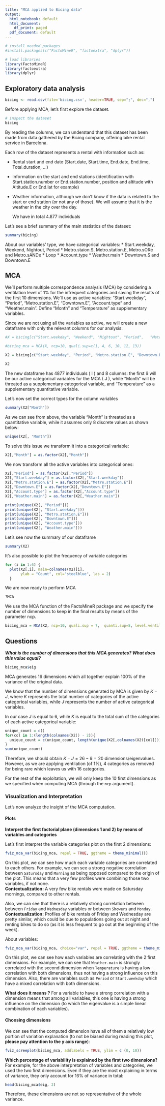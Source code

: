 ```yaml
---
title: "MCA applied to Bicing data"
output:
  html_notebook: default
  html_document:
    df_print: paged
  pdf_document: default
---
```


```r
# install needed packages
#install.packages(c("FactoMineR", "factoextra", "dplyr"))
```

```r
# load libraries
library(FactoMineR)
library(factoextra)
library(dplyr)
```

## Exploratory data analysis

```r
bicing <- read.csv(file='bicing.csv', header=TRUE, sep=";", dec=",")
```

Before applying MCA, let's first explore the dataset.

```r
# inspect the dataset
bicing
```

By reading the columns, we can understand that this dataset has been made from data gathered by the Bicing company, offering bike rental service in Barcelona.

Each row of the dataset represents a rental with information such as:

-   Rental start and end date (Start.date, Start.time, End.date, End.time, Total.duration, ...)

-   Information on the start and end stations (identification with Start.station.number or End.station.number, position and altitude with Altitude.E or End.lat for example)

-   Weather information, although we don't know if the data is related to the start or end station (or not any of those). We will assume that it is the weather in the city over the day.

    We have in total 4.877 individuals

Let's see a brief summary of the main statistics of the dataset:

```r
summary(bicing)
```

About our variables' type, we have categorical variables: \* Start.weekday, Weekend, Nightout, Period \* Metro.staion.S, Metro.station.E, Metro.sORe and Metro.sANDe \* Loop \* Account.type \* Weather.main \* Downtown.S and Downtown.E

## MCA

We'll perform multiple correspondence analysis (MCA) by considering a ventilation level of 1% for the
infrequent categories and saving the results of the first 10 dimensions. We'll use as active variables:
"Start.weekday", "Period", "Metro.station.E", "Downtown.E", "Account.type" and
"Weather.main". Define "Month" and "Temperature" as supplementary variables.

Since we are not using all the variables as active, we will create a new dataframe with only the relevant columns for our analysis:

```r
#X = bicing[c("Start.weekday", "Weekend", "Nightout", "Period",   "Metro.station.S", "Metro.station.E", "Metro.sORe", "Metro.sANDe"        , "Downtown.S", "Downtown.E", "Loop", "Account.type", "Weather.main")]

#bicing_mca = MCA(X, ncp=10, quali.sup=c(1, 4, 6, 10, 12, 13))

X2 = bicing[c("Start.weekday", "Period", "Metro.station.E", "Downtown.E",  "Account.type", "Weather.main", "Month", "Temperature")] 
```

```r
X2
```

The new dataframe has 4877 individuals ( I ) and 8 columns: the first 6 will be our active categorical variables for the MCA ( J ), while "Month" will be threated as a supplementary categorical variable, and "Temperature" as a supplementary quantitative variable.

Let's now set the correct types for the column variables

```r
summary(X2["Month"])
```

As we can see from above, the variable "Month" is threated as a quantitative variable, while it assumes only 8 discrete values as shown below:

```r
unique(X2[, "Month"])
```

To solve this issue we transform it into a categorical variable:

```r
X2[,"Month"] = as.factor(X2[,"Month"])
```

We now transform all the active variables into categorical ones:

```r
X2[,"Period"] = as.factor(X2[,"Period"])
X2[,"Start.weekday"] = as.factor(X2[,"Start.weekday"])
X2[,"Metro.station.E"] = as.factor(X2[,"Metro.station.E"])
X2[,"Downtown.E"] = as.factor(X2[,"Downtown.E"])
X2[,"Account.type"] = as.factor(X2[,"Account.type"])
X2[,"Weather.main"] = as.factor(X2[,"Weather.main"])
```

```r
print(unique(X2[, "Period"]))
print(unique(X2[, "Start.weekday"]))
print(unique(X2[, "Metro.station.E"]))
print(unique(X2[, "Downtown.E"]))
print(unique(X2[, "Account.type"]))
print(unique(X2[, "Weather.main"]))
```

Let's see now the summary of our dataframe

```r
summary(X2)
```

It's also possible to plot the frequency of variable categories

```r
for (i in 1:6) {
  plot(X2[,i], main=colnames(X2)[i],
       ylab = "Count", col="steelblue", las = 2)
  }
```

We are now ready to perform MCA

```r
?MCA
```

We use the MCA function of the FactoMineR package and we specify the number of dimensions to keep in the final results by means of the parameter ncp.

```r
bicing_mca = MCA(X2, ncp=10, quali.sup = 7,  quanti.sup=8, level.ventil=0.01, graph = FALSE)
```

## Questions

***What is the number of dimensions that this MCA generates? What does this value equal?***

```r
bicing_mca$eig
```

MCA generates 16 dimensions which all together explain 100% of the variance of the original data.

We know that the number of dimensions generated by MCA is given by $K - J$, where $K$ represents the total number of categories of the active categorical variables, while $J$ represents the number of active categorical variables.

In our case $J$ is equal to 6, while $K$ is equal to the total sum of the categories of each active categorical variable:
```r
unique_count = c()
for(col in 1:(length(colnames(X2)) - 2)){
  unique_count = c(unique_count, length(unique(X2[,colnames(X2)[col]])))
}
sum(unique_count)
```

Therefore, we should obtain $K-J=26-6=20$ dimensions/eigenvalues. 
However, as we are applying ventilation (of 1%), 4 categories as removed for being rare which leaves us with 16 categories.

For the rest of the exploitation, we will only keep the 10 first dimensions as we specified when computing MCA (through the `ncp` argument).

### Visualization and Interpretation

Let's now analyze the insight of the MCA computation.

#### Plots

**Interpret the first factorial plane (dimensions 1 and 2) by means of variables and categories**

Let's first interpret the variable categories plot on the first 2 dimensions:
```r
fviz_mca_var(bicing_mca, repel = TRUE, ggtheme = theme_minimal())
```
On this plot, we can see how much each variable categories are correlated to each others.
For example, we can see a strong negative correlation between `Satursday` and `Morning` as being opposed compared to the origin of the plot. This means that a very few profiles were combining those two variables, if not none.  
__Contextualization:__ A very few bike rentals were made on Satursday mornings, compared to other rentals.

Also, we can see that there is a relatively strong correlation between between `Friday` and `Wednesday` variables or between `Showers` and `Monday`.  
__Contextualization:__ Profiles of bike rentals of Friday and Wednesday are pretty similar, which could be due to populations going out at night and renting bikes to do so (as it is less frequent to go out at the beginning of the week).

About variables:
```r
fviz_mca_var(bicing_mca, choice="var", repel = TRUE, ggtheme = theme_minimal())
```
On this plot, we can see how each variables are correlating with the 2 first dimensions. 
For example, we can see that `Weather.main` is strongly correlated with the second dimension when `Temperature` is having a low correlation with both dimensions, thus not having a strong influence on this dimension. Also, there are variables such as `Period` or `Start.weekday` which have a mixed correlation with both dimensions.  

**What does it means ?** For a variable to have a strong correlation with a dimension means that among all variables, this one is having a strong influence on the dimension (to which the eigenvalue is a simple linear combination of each variables).  

#### Choosing dimensions
We can see that the computed dimension have all of them a relatively low portion of variation explanation (to not be biased during reading this plot, **please pay attention to the y axis range**):
```r
fviz_screeplot(bicing_mca, addlabels = TRUE, ylim = c (0, 10))
```

**Which percentage of variability is explained by the first two dimensions?**
For example, for the above interpretation of variables and categories, we used the two first dimensions. Even if they are the most explaining in terms of variance, they only account for 16% of variance in total:
```r
head(bicing_mca$eig, 2)
```

Therefore, these dimensions are not so representative of the whole variance.

